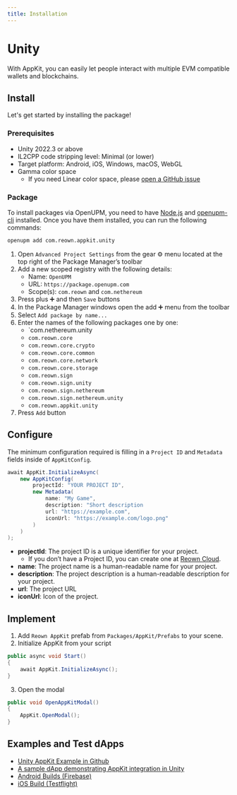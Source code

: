 ```yaml
---
title: Installation
---
```



# Unity

With AppKit, you can easily let people interact with multiple EVM compatible wallets and blockchains.

## Install

Let's get started by installing the package!

### Prerequisites

- Unity 2022.3 or above
- IL2CPP code stripping level: Minimal (or lower)
- Target platform: Android, iOS, Windows, macOS, WebGL
- Gamma color space
    - If you need Linear color space, please [open a GitHub issue](https://github.com/reown-com/reown-dotnet/issues)

### Package

<Tabs>
<TabItem value="openupm-cli" label="OpenUPM CLI">

To install packages via OpenUPM, you need to have [Node.js](https://nodejs.org/en/) and [openupm-cli](https://openupm.com/docs/getting-started.html#installing-openupm-cli) installed. Once you have them installed, you can run the following commands:

```bash
openupm add com.reown.appkit.unity
```

</TabItem>
<TabItem value="pm-openupm" label="Package Manager with OpenUPM">

1. Open `Advanced Project Settings` from the gear ⚙ menu located at the top right of the Package Manager’s toolbar
2. Add a new scoped registry with the following details:
   - Name: `OpenUPM`
   - URL: `https://package.openupm.com`
   - Scope(s): `com.reown` and `com.nethereum`
3. Press plus ➕ and then `Save` buttons
4. In the Package Manager windows open the add ➕ menu from the toolbar
5. Select `Add package by name...`
6. Enter the names of the following packages one by one:
   - `com.nethereum.unity
   - `com.reown.core`
   - `com.reown.core.crypto`
   - `com.reown.core.common`
   - `com.reown.core.network`
   - `com.reown.core.storage`
   - `com.reown.sign`
   - `com.reown.sign.unity`
   - `com.reown.sign.nethereum`
   - `com.reown.sign.nethereum.unity`
   - `com.reown.appkit.unity`
7. Press `Add` button

</TabItem>
</Tabs>

## Configure

The minimum configuration required is filling in a `Project ID` and `Metadata` fields inside of `AppKitConfig`.

<CloudBanner />

```csharp
await AppKit.InitializeAsync(
    new AppKitConfig(
        projectId: "YOUR PROJECT ID",
        new Metadata(
            name: "My Game",
            description: "Short description
            url: "https://example.com",
            iconUrl: "https://example.com/logo.png"
        )
    )
);
```

- **projectId**: The project ID is a unique identifier for your project.
  - If you don’t have a Project ID, you can create one at [Reown Cloud](https://cloud.reown.com).
- **name**: The project name is a human-readable name for your project.
- **description**: The project description is a human-readable description for your project.
- **url**: The project URL
- **iconUrl**: Icon of the project.

## Implement

1. Add `Reown AppKit` prefab from `Packages/AppKit/Prefabs` to your scene.
2. Initialize AppKit from your script

```csharp
public async void Start()
{
    await AppKit.InitializeAsync();
}
```

3. Open the modal

```csharp
public void OpenAppKitModal()
{
    AppKit.OpenModal();
}
```

## Examples and Test dApps

- [Unity AppKit Example in Github](https://github.com/reown-com/reown-dotnet/tree/main/sample/)
- [A sample dApp demonstrating AppKit integration in Unity](https://unity-appkit.vercel.app/)
- [Android Builds (Firebase)](https://appdistribution.firebase.dev/i/093025eda71719e2)
- [iOS Build (Testflight)](https://testflight.apple.com/join/MPkPYk43)
